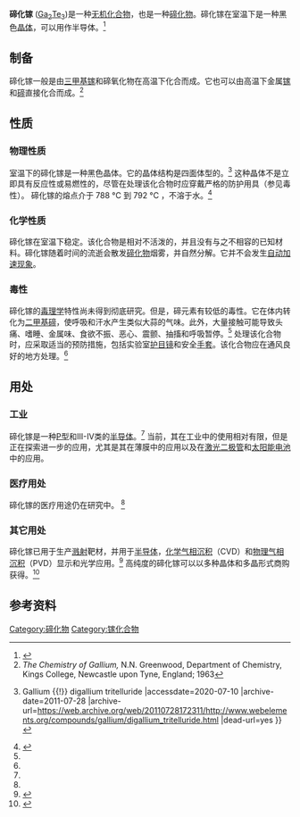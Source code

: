 {{chembox
| Watchedfields = changed
| verifiedrevid = 428773580
| Name =
| Reference = <ref name="hand">
{{Citation
| last = Lide
| first = David R.
| author-link =
| last2 =
| first2 =
| author2-link =
| publication-date =
| date =
| year = 1998
| title = Handbook of Chemistry and Physics
| edition = 87
| volume =
| series =
| publication-place = Boca Raton, Florida
| place =
| publisher = CRC Press
| id =
| isbn = 0-8493-0594-2
| doi =
| oclc =
| pages = 4–58
| url =
| accessdate =
}}</ref>
| ImageFile = Sphalerite polyhedra.png
| ImageSize =
| ImageName = Gallium(III) telluride
| OtherNames = 三碲化二镓，碲化镓(III)
|Section1={{Chembox Identifiers
| CASNo_Ref = {{cascite|correct|CAS}}
| CASNo = 12024-27-0
| PubChem = 14496723
| ChemSpiderID = 32816381
| StdInChI=1S/2Ga.3Te
| StdInChIKey = UUGMWEJWBHNLOH-UHFFFAOYSA-N
| SMILES = [Ga]=[Te].[Ga]=[Te].[Te]
  }}
|Section2={{Chembox Properties
| Formula = Ga<sub>2</sub>Te<sub>3</sub>
| MolarMass = 522.25 g/mol
| Appearance = 立方晶体
| Density = 5.57 g/cm<sup>3</sup>
| Solubility =
| MeltingPtC = 790
| BoilingPt =
  }}
|Section7={{Chembox Hazards
| EUClass =
| NFPA-H =
| NFPA-R =
| NFPA-F =
  }}
|Section8={{Chembox Related
| OtherAnions = [[氧化镓|氧化镓]], [[硫化镓|硫化镓]], [[硒化镓|硒化镓]], [[碘化镓|碘化镓]]
| OtherCations = [[碲化铝|碲化铝]], [[碲化铟|碲化铟]]
| OtherCpds = [[一碲化镓|一碲化镓]]
}}
}}

'''碲化镓''' ([[镓|Ga<sub>2</sub>]][[碲|Te<sub>3</sub>]])是一种[[无机化合物|无机化合物]]，也是一种[[碲化物|碲化物]]。碲化镓在室温下是一种黑色[[晶体|晶体]]，可以用作半导体。<ref name=autogenerated1>{{Cite web |url=http://www.americanelements.com/gate3.html |title=American Elements: Gallium(III) Telluride Supplier & Tech Info<!-- Bot generated title --> |accessdate=2020-07-10 |archive-date=2015-04-04 |archive-url=https://web.archive.org/web/20150404234504/http://www.americanelements.com/gate3.html |dead-url=yes }}</ref>

==制备==
碲化镓一般是由[[三甲基镓|三甲基镓]]和碲氧化物在高温下化合而成。它也可以由高温下金属[[镓|镓]]和[[碲|碲]]直接化合而成。<ref>''The Chemistry of Gallium,'' N.N. Greenwood, Department of Chemistry, Kings College, Newcastle upon Tyne, England; 1963</ref>

==性质==
===物理性质===
室温下的碲化镓是一种黑色晶体。它的晶体结构是四面体型的。<ref>{{Cite web |url=http://www.webelements.org/compounds/gallium/digallium_tritelluride.html |title=WebElements Periodic Table of the Elements {{!}} Gallium {{!}} digallium tritelluride<!-- Bot generated title --> |accessdate=2020-07-10 |archive-date=2011-07-28 |archive-url=https://web.archive.org/web/20110728172311/http://www.webelements.org/compounds/gallium/digallium_tritelluride.html |dead-url=yes }}</ref> 这种晶体不是立即具有反应性或易燃性的，尽管在处理该化合物时应穿戴严格的防护用具（参见毒性）。 碲化镓的熔点介于 788 °C 到 792 °C ，不溶于水。<ref name="espimetals1">{{Cite web |url=http://www.espimetals.com/msds%27s/Gallium%20Telluride-%20Ga2Te3.htm |title=存档副本 |accessdate=2020-07-10 |archive-date=2017-02-02 |archive-url=https://web.archive.org/web/20170202005655/http://www.espimetals.com/msds%27s/Gallium%20Telluride-%20Ga2Te3.htm |dead-url=yes }}</ref>

===化学性质===
碲化镓在室温下稳定。该化合物是相对不活泼的，并且没有与之不相容的已知材料。碲化镓随着时间的流逝会散发[[碲化物|碲化物]]烟雾，并自然分解。它并不会发生[[自动加速现象|自动加速现象]]。

===毒性===
碲化镓的[[毒理学|毒理学]]特性尚未得到彻底研究。但是，碲元素有较低的毒性。它在体内转化为[[二甲基碲|二甲基碲]]，使呼吸和汗水产生类似大蒜的气味。此外，大量接触可能导致头痛、嗜睡、金属味、食欲不振、恶心、震颤、抽搐和呼吸暂停。<ref name="espimetals1"/> 处理该化合物时，应采取适当的预防措施，包括实验室[[护目镜|护目镜]]和安全[[手套|手套]]。该化合物应在通风良好的地方处理。<ref name="espimetals1"/>

==用处==
===工业===
碲化镓是一种[[P型半导体|P型]]和III-IV类的[[半导体|半导体]]。<ref name=autogenerated1 /> 当前，其在工业中的使用相对有限，但是正在探索进一步的应用，尤其是其在薄膜中的应用以及在[[激光二极管|激光二极管]]和[[太阳能电池|太阳能电池]]中的应用。

===医疗用处===
碲化镓的医疗用途仍在研究中。
<ref name=autogenerated1 />

===其它用处===
碲化镓已用于生产[[溅射|溅射]]靶材，并用于[[半导体|半导体]]，[[化学气相沉积|化学气相沉积]]（CVD）和[[物理气相沉积|物理气相沉积]]（PVD）显示和光学应用。<ref>{{cite web|url=http://www.americanelements.com/ga3temst.html|title=American Elements: Gallium(III) Telluride Sputtering Target Supplier & Tech Info|publisher=[[American_Elements|American Elements]]|accessdate=2020-07-10|archive-date=2015-04-16|archive-url=https://web.archive.org/web/20150416201152/http://www.americanelements.com/ga3temst.html|dead-url=yes}}</ref> 高纯度的碲化镓可以以多种晶体和多晶形式商购获得。<ref>{{cite web|url=http://www.americanelements.com/gate3.html|title=American Elements: Gallium(III) Telluride (By Crystallization) Supplier & Tech Info|publisher=[[American_Elements|American Elements]]|accessdate=2020-07-10|archive-date=2015-04-04|archive-url=https://web.archive.org/web/20150404234504/http://www.americanelements.com/gate3.html|dead-url=yes}}</ref>

==参考资料==
{{reflist}}

{{镓化合物}}
{{碲化物}}

[[Category:碲化物|Category:碲化物]]
[[Category:镓化合物|Category:镓化合物]]